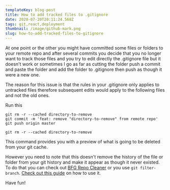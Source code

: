 ```yaml
---
templateKey: blog-post
title: How to add tracked files to .gitignore
date: 2020-07-20T20:11:24.568Z
tags: git,react,deployment
thumbnail: /image/github-mark.png
slug: how-to-add-tracked-files-to-gitignore
---
```


At one point or the other you might have committed some files or folders to your remote repo and after several commits you decide that you no longer want to track those files and you try to edit directly the .gitignore file but it doesn't work or sometimes I go as far as cutting the folder push a commit and paste the folder and add the folder to .gitignore then push as though it were a new one.

The reason for this issue is that the rules in your .gitignore only applies to untracked files therefore subsequent edits would apply to the following files and not the old ones.

Run this 
```
git rm -r --cached directory-to-remove
git commit -m 'feat: remove "directory-to-remove" from remote repo'
git push origin master
```

```
git rm -r --cached directory-to-remove
```
This command provides you with a preview of what is going to be deleted from your git cache.


However you need to note that this doesn't remove the history of the file or folder from your git history and make it appear as though it never existed. To do that you can check out [BFG Repo Cleaner](!https://rtyley.github.io/bfg-repo-cleaner/) or you use `git filter-branch`. [Check out this guide](!https://docs.github.com/en/github/authenticating-to-github/removing-sensitive-data-from-a-repository#using-filter-branchs) on how to use it.

Have fun!